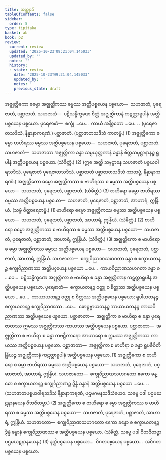 ```yaml
---
title: အတ္ထျာဒိ
tableOfContents: false
sidebar:
  order: 5
type: tipitaka
basket: ab
book: p2
review:
  current: review
  updated: '2025-10-23T09:21:04.145033'
  updated_by: ''
  notes: ''
  history:
  - state: review
    date: '2025-10-23T09:21:04.145033'
    updated_by: ''
    notes: ''
    previous_state: draft
---
```



<ReviewStatus review={frontmatter.review} showDetails={true} />

<HypothesisAnnotation frontmatter={frontmatter} />

<DynamicBreadcrumb />

<Division number="360" book="p2" e="ch" v="38" p="192">

<Paragraph number="3212" book="p2">
အဇ္ဈတ္တိကော ဓမ္မော အဇ္ဈတ္တိကဿ ဓမ္မဿ အတ္ထိပစ္စယေန ပစ္စယော—  သဟဇာတံ, ပုရေဇာတံ, ပစ္ဆာဇာတံ. <Emphasis>သဟဇာတံ</Emphasis>—  ပဋိသန္ဓိက္ခဏေ စိတ္တံ အဇ္ဈတ္တိကာနံ ကဋတ္တာရူပါနံ အတ္ထိပစ္စယေန ပစ္စယော. <Emphasis>ပုရေဇာတံ</Emphasis>—  စက္ခုံ …ပေ…  ကာယံ အနိစ္စတော …ပေ… . (ပုရေဇာတသဒိသံ, နိန္နာနာကရဏံ.) <Emphasis>ပစ္ဆာဇာတံ</Emphasis>. (ပစ္ဆာဇာတသဒိသံ ကာတဗ္ဗံ.) (1)
</Paragraph>

<Paragraph number="3213" book="p2">
အဇ္ဈတ္တိကော ဓမ္မော ဗာဟိရဿ ဓမ္မဿ အတ္ထိပစ္စယေန ပစ္စယော—  သဟဇာတံ, ပုရေဇာတံ, ပစ္ဆာဇာတံ. <Emphasis>သဟဇာတံ</Emphasis>—  သဟဇာတာ အဇ္ဈတ္တိကာ ခန္ဓာ သမ္ပယုတ္တကာနံ ခန္ဓာနံ စိတ္တသမုဋ္ဌာနာနဉ္စ ရူပါနံ အတ္ထိပစ္စယေန ပစ္စယော. (သံခိတ္တံ.) (2)
</Paragraph>

<Paragraph number="3214" book="p2">
(ဣဓ အတ္ထိ သဗ္ဗဋ္ဌာနေ သဟဇာတံ ပစ္စယဝါရသဒိသံ. ပုရေဇာတံ ပုရေဇာတသဒိသံ. ပစ္ဆာဇာတံ ပစ္ဆာဇာတသဒိသံ ကာတဗ္ဗံ, နိန္နာနာကရဏံ.)
</Paragraph>

<Paragraph number="3215" book="p2">
အဇ္ဈတ္တိကော ဓမ္မော အဇ္ဈတ္တိကဿ စ ဗာဟိရဿ စ ဓမ္မဿ အတ္ထိပစ္စယေန ပစ္စယော—  သဟဇာတံ, ပုရေဇာတံ, ပစ္ဆာဇာတံ. (သံခိတ္တံ.) (3)
</Paragraph>

</Division>
<Division number="361" book="p2" e="ch" v="38" p="192">

<Paragraph number="3216" book="p2">
ဗာဟိရော ဓမ္မော ဗာဟိရဿ ဓမ္မဿ အတ္ထိပစ္စယေန ပစ္စယော—  သဟဇာတံ, ပုရေဇာတံ, ပစ္ဆာဇာတံ, အာဟာရံ, ဣန္ဒြိယံ. (သဗ္ဗံ ဝိတ္ထာရေတဗ္ဗံ.) (1)
</Paragraph>

<Paragraph number="3217" book="p2">
ဗာဟိရော ဓမ္မော အဇ္ဈတ္တိကဿ ဓမ္မဿ အတ္ထိပစ္စယေန ပစ္စယော—  သဟဇာတံ, ပုရေဇာတံ, ပစ္ဆာဇာတံ, အာဟာရံ, ဣန္ဒြိယံ. (သံခိတ္တံ.) (2)
</Paragraph>

<Paragraph number="3218" book="p2">
ဗာဟိရော ဓမ္မော အဇ္ဈတ္တိကဿ စ ဗာဟိရဿ စ ဓမ္မဿ အတ္ထိပစ္စယေန ပစ္စယော—  သဟဇာတံ, ပုရေဇာတံ, ပစ္ဆာဇာတံ, အာဟာရံ, ဣန္ဒြိယံ. (သံခိတ္တံ.) (3)
</Paragraph>

</Division>
<Division number="362" book="p2" e="ch" v="38" p="193">

<Paragraph number="3219" book="p2">
အဇ္ဈတ္တိကော စ ဗာဟိရော စ ဓမ္မာ အဇ္ဈတ္တိကဿ ဓမ္မဿ အတ္ထိပစ္စယေန ပစ္စယော—  သဟဇာတံ, ပုရေဇာတံ, ပစ္ဆာဇာတံ, အာဟာရံ, ဣန္ဒြိယံ. <Emphasis>သဟဇာတာ</Emphasis>—  စက္ခုဝိညာဏသဟဂတာ ခန္ဓာ စ စက္ခာယတနဉ္စ စက္ခုဝိညာဏဿ အတ္ထိပစ္စယေန ပစ္စယော …ပေ…  ကာယဝိညာဏသဟဂတာ ခန္ဓာ စ …ပေ…  ပဋိသန္ဓိက္ခဏေ အဇ္ဈတ္တိကာ စ ဗာဟိရာ စ ခန္ဓာ အဇ္ဈတ္တိကာနံ ကဋတ္တာရူပါနံ အတ္ထိပစ္စယေန ပစ္စယော. <Emphasis>ပုရေဇာတံ</Emphasis>—  စက္ခာယတနဉ္စ ဝတ္ထု စ စိတ္တဿ အတ္ထိပစ္စယေန ပစ္စယော …ပေ…  ကာယာယတနဉ္စ ဝတ္ထု စ စိတ္တဿ အတ္ထိပစ္စယေန ပစ္စယော; ရူပါယတနဉ္စ စက္ခာယတနဉ္စ စက္ခုဝိညာဏဿ …ပေ…  ဖောဋ္ဌဗ္ဗာယတနဉ္စ ကာယာယတနဉ္စ ကာယဝိညာဏဿ အတ္ထိပစ္စယေန ပစ္စယော. <Emphasis>ပစ္ဆာဇာတာ</Emphasis>—  အဇ္ဈတ္တိကာ စ ဗာဟိရာ စ ခန္ဓာ ပုရေဇာတဿ ဣမဿ အဇ္ဈတ္တိကဿ ကာယဿ အတ္ထိပစ္စယေန ပစ္စယော. <Emphasis>ပစ္ဆာဇာတာ</Emphasis>—  အဇ္ဈတ္တိကာ စ ဗာဟိရာ စ ခန္ဓာ ကဗဠီကာရော အာဟာရော စ ဣမဿ အဇ္ဈတ္တိကဿ ကာယဿ အတ္ထိပစ္စယေန ပစ္စယော. <Emphasis>ပစ္ဆာဇာတာ</Emphasis>—  အဇ္ဈတ္တိကာ စ ဗာဟိရာ စ ခန္ဓာ ရူပဇီဝိတိန္ဒြိယဉ္စ အဇ္ဈတ္တိကာနံ ကဋတ္တာရူပါနံ အတ္ထိပစ္စယေန ပစ္စယော. (1)
</Paragraph>

<Paragraph number="3220" book="p2">
အဇ္ဈတ္တိကော စ ဗာဟိရော စ ဓမ္မာ ဗာဟိရဿ ဓမ္မဿ အတ္ထိပစ္စယေန ပစ္စယော—  သဟဇာတံ, ပုရေဇာတံ, ပစ္ဆာဇာတံ, အာဟာရံ, ဣန္ဒြိယံ. <Emphasis>သဟဇာတော</Emphasis>—  စက္ခုဝိညာဏသဟဂတော ဧကော ခန္ဓော စ စက္ခာယတနဉ္စ စက္ခုဝိညာဏဉ္စ ဒွိန္နံ ခန္ဓာနံ အတ္ထိပစ္စယေန ပစ္စယော …ပေ… . (သဟဇာတပစ္စယဝါရသဒိသံ နိန္နာနာကရဏံ, ပဌမဂမနသဒိသံယေဝ. သဗ္ဗေ ပဒါ ပဌမဃဋနာနယေန ဝိဘဇိတဗ္ဗာ.) (2)
</Paragraph>

<Paragraph number="3221" book="p2">
အဇ္ဈတ္တိကော စ ဗာဟိရော စ ဓမ္မာ အဇ္ဈတ္တိကဿ စ ဗာဟိရဿ စ ဓမ္မဿ အတ္ထိပစ္စယေန ပစ္စယော—  သဟဇာတံ, ပုရေဇာတံ, ပစ္ဆာဇာတံ, အာဟာရံ, ဣန္ဒြိယံ. <Emphasis>သဟဇာတော</Emphasis>—  စက္ခုဝိညာဏသဟဂတော ဧကော ခန္ဓော စ စက္ခာယတနဉ္စ ဒွိန္နံ ခန္ဓာနံ စက္ခုဝိညာဏဿ စ အတ္ထိပစ္စယေန ပစ္စယော. (သံခိတ္တံ. သဗ္ဗေ ပဒါ ဝိဘဇိတဗ္ဗာ ပဌမဃဋနာနယေန.) (3)
</Paragraph>

<Paragraph number="3222" book="p2">
နတ္ထိပစ္စယေန ပစ္စယော…  ဝိဂတပစ္စယေန ပစ္စယော…  အဝိဂတပစ္စယေန ပစ္စယော.
</Paragraph>
</Division>